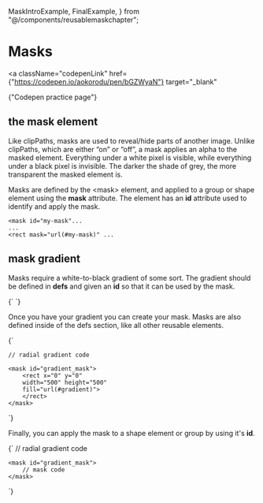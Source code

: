   MaskIntroExample,
  FinalExample,
} from "@/components/reusablemaskchapter";

# Masks

<a
  className="codepenLink"
  href={"https://codepen.io/aokorodu/pen/bGZWyaN"}
  target="_blank"
>
  {"Codepen practice page"}
</a>

## the mask element

Like clipPaths, masks are used to reveal/hide parts of another image. Unlike clipPaths, which are either “on” or “off”, a mask applies an alpha to the masked element. Everything under a white pixel is visible, while everything under a black pixel is invisible. The darker the shade of grey, the more transparent the masked element is.

<MaskIntroExample />

Masks are defined by the \<mask\> element, and applied to a group or shape element using the **mask** attribute. The element has an **id** attribute used to identify and apply the mask.

```
<mask id="my-mask"...
...
<rect mask="url(#my-mask)" ...
```

## mask gradient

Masks require a white-to-black gradient of some sort. The gradient should be defined in **defs** and given an **id** so that it can be used by the mask.

<Blocks>
  {`<defs>
    <radialGradient id="gradient">
    <stop offset="0%" stopColor="white" />
    <stop offset="100%" stopColor="black" />
</radialGradient>
</defs>`}
</Blocks>

Once you have your gradient you can create your mask. Masks are also defined inside of the defs section, like all other reusable elements.

<Blocks>
  {`<defs>
  
    // radial gradient code

    <mask id="gradient_mask">
        <rect x="0" y="0"
        width="500" height="500"
        fill="url(#gradient)">
        </rect>
    </mask>

</defs>`}
</Blocks>

Finally, you can apply the mask to a shape element or group by using it's **id**.

<Blocks>
  {`<defs>
    <radialGradient id="gradient">
        // radial gradient code
    </radialGradient>

    <mask id="gradient_mask">
        // mask code
    </mask>

</defs>

<rect 
    mask="url(#gradient_mask)" 
    x="0" y="0" 
    width="500" height="500" 
    fill="url(#simple_tile)">`}
</Blocks>

<FinalExample />
